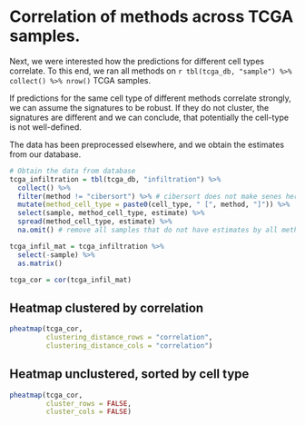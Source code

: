 # Correlation of methods across TCGA samples. 

Next, we were interested how the predictions for different cell types correlate. 
To this end, we ran all methods on `r tbl(tcga_db, "sample") %>% collect() %>% nrow()` TCGA samples. 

If predictions for the same cell type of different methods correlate strongly, we 
can assume the signatures to be robust. If they do not cluster, 
the signatures are different and we can conclude, that potentially the cell-type is not well-defined. 

The data has been preprocessed elsewhere, and we obtain the estimates from our database. 

```r
# Obtain the data from database
tcga_infiltration = tbl(tcga_db, "infiltration") %>%
  collect() %>% 
  filter(method != "cibersort") %>% # cibersort does not make senes here, as it only compares relative fractions. 
  mutate(method_cell_type = paste0(cell_type, " [", method, "]")) %>%
  select(sample, method_cell_type, estimate) %>%
  spread(method_cell_type, estimate) %>% 
  na.omit() # remove all samples that do not have estimates by all methods (LAML does not have TIMER estimates. )

tcga_infil_mat = tcga_infiltration %>%
  select(-sample) %>% 
  as.matrix()

tcga_cor = cor(tcga_infil_mat)
```

## Heatmap clustered by correlation
```r
pheatmap(tcga_cor, 
         clustering_distance_rows = "correlation",
         clustering_distance_cols = "correlation")
```

## Heatmap unclustered, sorted by cell type
```r
pheatmap(tcga_cor,
         cluster_rows = FALSE,
         cluster_cols = FALSE)
```